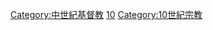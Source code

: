 {{Catmore}}

[[Category:中世紀基督教|Category:中世紀基督教]]
[[Category:各世纪基督教|10]]
[[Category:10世紀宗教|Category:10世紀宗教]]